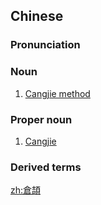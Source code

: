 {{also|仓颉}}
==Chinese==
{{zh-forms|s=仓颉}}

===Pronunciation===
{{zh-pron
|m=Cāngjié
|c=cong1 kit3
|mn=chhong-khiat
|cat=n,pn
}}

===Noun===
{{zh-noun}}

# [[w:Cangjie method|Cangjie method]]

===Proper noun===
{{zh-proper noun}}

# [[Cangjie]]

===Derived terms===
{{zh-der|倉頡輸入法}}

[[zh:倉頡]]